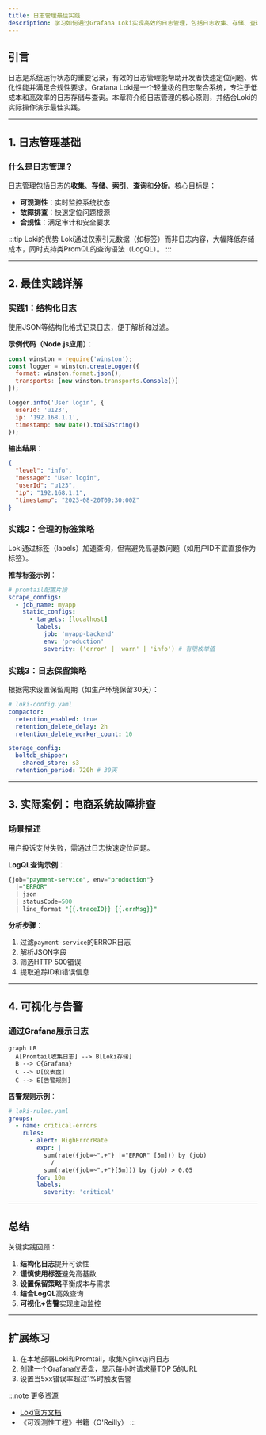 ```yaml
---
title: 日志管理最佳实践
description: 学习如何通过Grafana Loki实现高效的日志管理，包括日志收集、存储、查询和分析的最佳实践。
---
```


## 引言

日志是系统运行状态的重要记录，有效的日志管理能帮助开发者快速定位问题、优化性能并满足合规性要求。Grafana Loki是一个轻量级的日志聚合系统，专注于低成本和高效率的日志存储与查询。本章将介绍日志管理的核心原则，并结合Loki的实际操作演示最佳实践。

---

## 1. 日志管理基础

### 什么是日志管理？
日志管理包括日志的**收集**、**存储**、**索引**、**查询**和**分析**。核心目标是：
- **可观测性**：实时监控系统状态
- **故障排查**：快速定位问题根源
- **合规性**：满足审计和安全要求

:::tip Loki的优势
Loki通过仅索引元数据（如标签）而非日志内容，大幅降低存储成本，同时支持类PromQL的查询语法（LogQL）。
:::

---

## 2. 最佳实践详解

### 实践1：结构化日志
使用JSON等结构化格式记录日志，便于解析和过滤。

**示例代码（Node.js应用）**：
```javascript
const winston = require('winston');
const logger = winston.createLogger({
  format: winston.format.json(),
  transports: [new winston.transports.Console()]
});

logger.info('User login', { 
  userId: 'u123', 
  ip: '192.168.1.1',
  timestamp: new Date().toISOString()
});
```

**输出结果**：
```json
{
  "level": "info",
  "message": "User login",
  "userId": "u123",
  "ip": "192.168.1.1",
  "timestamp": "2023-08-20T09:30:00Z"
}
```

### 实践2：合理的标签策略
Loki通过标签（labels）加速查询，但需避免高基数问题（如用户ID不宜直接作为标签）。

**推荐标签示例**：
```yaml
# promtail配置片段
scrape_configs:
  - job_name: myapp
    static_configs:
      - targets: [localhost]
        labels:
          job: 'myapp-backend'
          env: 'production'
          severity: ('error' | 'warn' | 'info') # 有限枚举值
```

### 实践3：日志保留策略
根据需求设置保留周期（如生产环境保留30天）：
```yaml
# loki-config.yaml
compactor:
  retention_enabled: true
  retention_delete_delay: 2h
  retention_delete_worker_count: 10

storage_config:
  boltdb_shipper:
    shared_store: s3
  retention_period: 720h # 30天
```

---

## 3. 实际案例：电商系统故障排查

### 场景描述
用户投诉支付失败，需通过日志快速定位问题。

**LogQL查询示例**：
```sql
{job="payment-service", env="production"} 
  |="ERROR" 
  | json 
  | statusCode=500 
  | line_format "{{.traceID}} {{.errMsg}}"
```

**分析步骤**：
1. 过滤`payment-service`的ERROR日志
2. 解析JSON字段
3. 筛选HTTP 500错误
4. 提取追踪ID和错误信息

---

## 4. 可视化与告警

### 通过Grafana展示日志
```mermaid
graph LR
  A[Promtail收集日志] --> B[Loki存储]
  B --> C{Grafana}
  C --> D[仪表盘]
  C --> E[告警规则]
```

**告警规则示例**：
```yaml
# loki-rules.yaml
groups:
  - name: critical-errors
    rules:
      - alert: HighErrorRate
        expr: |
          sum(rate({job=~".+"} |="ERROR" [5m])) by (job)
            / 
          sum(rate({job=~".+"}[5m])) by (job) > 0.05
        for: 10m
        labels:
          severity: 'critical'
```

---

## 总结

关键实践回顾：
1. **结构化日志**提升可读性
2. **谨慎使用标签**避免高基数
3. **设置保留策略**平衡成本与需求
4. **结合LogQL**高效查询
5. **可视化+告警**实现主动监控

---

## 扩展练习
1. 在本地部署Loki和Promtail，收集Nginx访问日志
2. 创建一个Grafana仪表盘，显示每小时请求量TOP 5的URL
3. 设置当5xx错误率超过1%时触发告警

:::note 更多资源
- [Loki官方文档](https://grafana.com/docs/loki/latest/)
- 《可观测性工程》书籍（O'Reilly）
:::